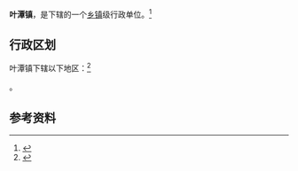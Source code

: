 {{中国乡级行政区|44/16/25/111/000}}

'''叶潭镇'''，是{{PRC admin/fullname|44/16/25/111/000|3}}下辖的一个[[乡镇|乡镇]]级行政单位。<ref>{{PRC admin/ref sgc|{{PRC admin/parent|44/16/25/111/000}}}}</ref>

== 行政区划 ==

叶潭镇下辖以下地区：<ref>{{PRC admin/ref sgc|44/16/25/111/000}}</ref>

{{PRC admin/children|44/16/25/111/000}}。

== 参考资料 ==

{{reflist}}

{{行政区划小作品}}
{{PRC admin/navcat|44/16/25/111/000}}